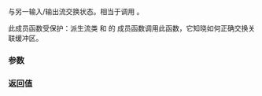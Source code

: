 {{cpp/io/basic_iostream/title|swap}}
{{cpp/io/basic_iostream/navbar}}
{{ddcl | since=c++11 | 1=
protected:
void swap( basic_iostream&amp; other );
}}

与另一输入/输出流交换状态。相当于调用 {{c|basic_istream&lt;CharT,Traits&gt;::swap(other)}}。

此成员函数受保护：派生流类 {{lc|std::basic_stringstream}} 和 {{lc|std::basic_fstream}} 的 {{tt|swap}} 成员函数调用此函数，它知晓如何正确交换关联缓冲区。

===参数===
{{par begin}}
{{par | other |要交换状态的另一流}}
{{par end}}

===返回值===
{{c|*this}}

{{langlinks|de|en|es|fr|it|ja|pt|ru}}